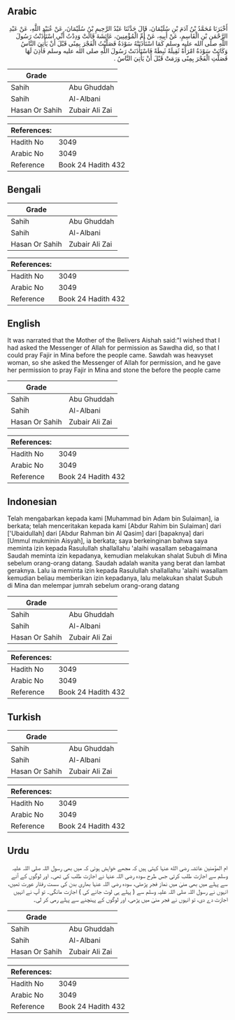 ## Arabic


<div dir="rtl" lang="ar" style={{fontSize:'larger',backgroundColor:'#f8f9fa',padding:20}}>
أَخْبَرَنَا مُحَمَّدُ بْنُ آدَمَ بْنِ سُلَيْمَانَ، قَالَ حَدَّثَنَا عَبْدُ الرَّحِيمِ بْنُ سُلَيْمَانَ، عَنْ عُبَيْدِ اللَّهِ، عَنْ عَبْدِ الرَّحْمَنِ بْنِ الْقَاسِمِ، عَنْ أَبِيهِ، عَنْ أُمِّ الْمُؤْمِنِينَ، عَائِشَةَ قَالَتْ وَدِدْتُ أَنِّي اسْتَأْذَنْتُ رَسُولَ اللَّهِ صلى الله عليه وسلم كَمَا اسْتَأْذَنَتْهُ سَوْدَةُ فَصَلَّيْتُ الْفَجْرَ بِمِنًى قَبْلَ أَنْ يَأْتِيَ النَّاسُ وَكَانَتْ سَوْدَةُ امْرَأَةً ثَقِيلَةً ثَبِطَةً فَاسْتَأْذَنَتْ رَسُولَ اللَّهِ صلى الله عليه وسلم فَأَذِنَ لَهَا فَصَلَّتِ الْفَجْرَ بِمِنًى وَرَمَتْ قَبْلَ أَنْ يَأْتِيَ النَّاسُ ‏.‏
</div>
<div style={{backgroundColor:'#f8f9fa',padding:20, marginBottom: 10}}><table> <thead> <tr> <th>Grade</th> <th></th> </tr> </thead> <tbody> <tr><td>Sahih</td><td>Abu Ghuddah</td></tr><tr><td>Sahih</td><td>Al-Albani</td></tr><tr><td>Hasan Or Sahih</td><td>Zubair Ali Zai</td></tr></tbody></table><table> <thead> <tr> <th>References:</th> <th></th> </tr> </thead> <tbody><tr><td>Hadith No</td><td>3049</td></tr><tr><td>Arabic No</td><td>3049</td></tr><tr><td>Reference</td><td>Book 24 Hadith 432</td></tr></tbody></table></div>

## Bengali


<div dir="ltr" lang="bn" style={{fontSize:'larger',backgroundColor:'#f8f9fa',padding:20}}>

</div>
<div style={{backgroundColor:'#f8f9fa',padding:20, marginBottom: 10}}><table> <thead> <tr> <th>Grade</th> <th></th> </tr> </thead> <tbody> <tr><td>Sahih</td><td>Abu Ghuddah</td></tr><tr><td>Sahih</td><td>Al-Albani</td></tr><tr><td>Hasan Or Sahih</td><td>Zubair Ali Zai</td></tr></tbody></table><table> <thead> <tr> <th>References:</th> <th></th> </tr> </thead> <tbody><tr><td>Hadith No</td><td>3049</td></tr><tr><td>Arabic No</td><td>3049</td></tr><tr><td>Reference</td><td>Book 24 Hadith 432</td></tr></tbody></table></div>

## English


<div dir="ltr" lang="en" style={{fontSize:'larger',backgroundColor:'#f8f9fa',padding:20}}>
It was narrated that the Mother of the Belivers Aishah said:"I wished that I had asked the Messenger of Allah for permission as Sawdha did, so that I could pray Fajir in Mina before the people came. Sawdah was heavyset woman, so she asked the Messenger of Allah for permission, and he gave her permission to pray Fajir in Mina and stone the before the people came
</div>
<div style={{backgroundColor:'#f8f9fa',padding:20, marginBottom: 10}}><table> <thead> <tr> <th>Grade</th> <th></th> </tr> </thead> <tbody> <tr><td>Sahih</td><td>Abu Ghuddah</td></tr><tr><td>Sahih</td><td>Al-Albani</td></tr><tr><td>Hasan Or Sahih</td><td>Zubair Ali Zai</td></tr></tbody></table><table> <thead> <tr> <th>References:</th> <th></th> </tr> </thead> <tbody><tr><td>Hadith No</td><td>3049</td></tr><tr><td>Arabic No</td><td>3049</td></tr><tr><td>Reference</td><td>Book 24 Hadith 432</td></tr></tbody></table></div>

## Indonesian


<div dir="ltr" lang="id" style={{fontSize:'larger',backgroundColor:'#f8f9fa',padding:20}}>
Telah mengabarkan kepada kami [Muhammad bin Adam bin Sulaiman], ia berkata; telah menceritakan kepada kami [Abdur Rahim bin Sulaiman] dari ['Ubaidullah] dari [Abdur Rahman bin Al Qasim] dari [bapaknya] dari [Ummul mukminin Aisyah], ia berkata; saya berkeinginan bahwa saya meminta izin kepada Rasulullah shallallahu 'alaihi wasallam sebagaimana Saudah meminta izin kepadanya, kemudian melakukan shalat Subuh di Mina sebelum orang-orang datang. Saudah adalah wanita yang berat dan lambat geraknya. Lalu ia meminta izin kepada Rasulullah shallallahu 'alaihi wasallam kemudian beliau memberikan izin kepadanya, lalu melakukan shalat Subuh di Mina dan melempar jumrah sebelum orang-orang datang
</div>
<div style={{backgroundColor:'#f8f9fa',padding:20, marginBottom: 10}}><table> <thead> <tr> <th>Grade</th> <th></th> </tr> </thead> <tbody> <tr><td>Sahih</td><td>Abu Ghuddah</td></tr><tr><td>Sahih</td><td>Al-Albani</td></tr><tr><td>Hasan Or Sahih</td><td>Zubair Ali Zai</td></tr></tbody></table><table> <thead> <tr> <th>References:</th> <th></th> </tr> </thead> <tbody><tr><td>Hadith No</td><td>3049</td></tr><tr><td>Arabic No</td><td>3049</td></tr><tr><td>Reference</td><td>Book 24 Hadith 432</td></tr></tbody></table></div>

## Turkish


<div dir="ltr" lang="tr" style={{fontSize:'larger',backgroundColor:'#f8f9fa',padding:20}}>

</div>
<div style={{backgroundColor:'#f8f9fa',padding:20, marginBottom: 10}}><table> <thead> <tr> <th>Grade</th> <th></th> </tr> </thead> <tbody> <tr><td>Sahih</td><td>Abu Ghuddah</td></tr><tr><td>Sahih</td><td>Al-Albani</td></tr><tr><td>Hasan Or Sahih</td><td>Zubair Ali Zai</td></tr></tbody></table><table> <thead> <tr> <th>References:</th> <th></th> </tr> </thead> <tbody><tr><td>Hadith No</td><td>3049</td></tr><tr><td>Arabic No</td><td>3049</td></tr><tr><td>Reference</td><td>Book 24 Hadith 432</td></tr></tbody></table></div>

## Urdu


<div dir="rtl" lang="ur" style={{fontSize:'larger',backgroundColor:'#f8f9fa',padding:20}}>
ام المؤمنین عائشہ رضی الله عنہا کہتی ہیں کہ مجھے خواہش ہوئی کہ میں بھی رسول اللہ صلی اللہ علیہ وسلم سے اجازت طلب کرتی جس طرح سودہ رضی اللہ عنہا نے اجازت طلب کی تھی۔ اور لوگوں کے آنے سے پہلے میں بھی منیٰ میں نماز فجر پڑھتی، سودہ رضی اللہ عنہا بھاری بدن کی سست رفتار عورت تھیں، انہوں نے رسول اللہ صلی اللہ علیہ وسلم سے ( پہلے ہی لوٹ جانے کی ) اجازت مانگی۔ تو آپ نے انہیں اجازت دے دی، تو انہوں نے فجر منیٰ میں پڑھی، اور لوگوں کے پہنچنے سے پہلے رمی کر لی۔
</div>
<div style={{backgroundColor:'#f8f9fa',padding:20, marginBottom: 10}}><table> <thead> <tr> <th>Grade</th> <th></th> </tr> </thead> <tbody> <tr><td>Sahih</td><td>Abu Ghuddah</td></tr><tr><td>Sahih</td><td>Al-Albani</td></tr><tr><td>Hasan Or Sahih</td><td>Zubair Ali Zai</td></tr></tbody></table><table> <thead> <tr> <th>References:</th> <th></th> </tr> </thead> <tbody><tr><td>Hadith No</td><td>3049</td></tr><tr><td>Arabic No</td><td>3049</td></tr><tr><td>Reference</td><td>Book 24 Hadith 432</td></tr></tbody></table></div>
